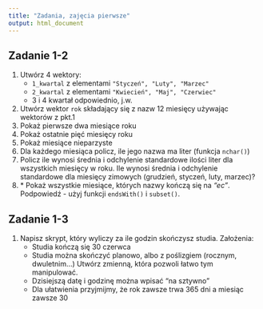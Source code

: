 ```yaml
---
title: "Zadania, zajęcia pierwsze"
output: html_document
---
```


## Zadanie 1-2
1. Utwórz 4 wektory:
    + `1_kwartal` z elementami `"Styczeń", "Luty", "Marzec"`
    + `2_kwartal` z elementami `"Kwiecień", "Maj", "Czerwiec"`
    + 3 i 4 kwartał odpowiednio, j.w.
2. Utwórz wektor `rok` składający się z nazw 12 miesięcy używając wektorów z pkt.1
3. Pokaż pierwsze dwa miesiące roku
3. Pokaż ostatnie pięć miesięcy roku
3. Pokaż miesiące nieparzyste
5. Dla każdego miesiąca policz, ile jego nazwa ma liter (funkcja `nchar()`)
6. Policz ile wynosi średnia i odchylenie standardowe ilości liter dla wszystkich miesięcy w roku. Ile wynosi średnia i odchylenie standardowe dla miesięcy zimowych (grudzień, styczeń, luty, marzec)?
5. \* Pokaż wszystkie miesiące, których nazwy kończą się na *"ec"*. Podpowiedź - użyj funkcji `endsWith()` i `subset()`.

## Zadanie 1-3
1. Napisz skrypt, który wyliczy za ile godzin skończysz studia. Założenia:
    + Studia kończą się 30 czerwca
    + Studia można skończyć planowo, albo z poślizgiem (rocznym, dwuletnim...) Utwórz zmienną, która pozwoli łatwo tym manipulować.
    + Dzisiejszą datę i godzinę można wpisać "na sztywno"
    + Dla ułatwienia przyjmijmy, że rok zawsze trwa 365 dni a miesiąc zawsze 30

